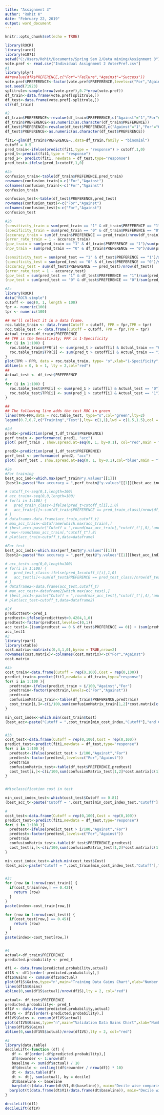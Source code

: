 ---
title: "Assignment 3"
author: "Rohit K"
date: "February 22, 2019"
output: word_document
---

```{r setup, include=FALSE}
knitr::opts_chunk$set(echo = TRUE)
```

```{r}
library(ROCR)
library(caret)
library(e1071)
setwd("C:/Users/Rohit/Documents/Spring Sem 2/Data mining/Assignment 3")
vote.pref <- read.csv("Individual Assignment 2 VoterPref.csv")
#1
library(plyr)
##revalue(dfk$PREFERENCE,c("For"="Failure","Against"="Success"))
vote.pref$PREFERENCE<-factor(vote.pref$PREFERENCE,levels=c("For","Against"))
set.seed(71923)
splitrule<-sample(nrow(vote.pref),0.7*nrow(vote.pref))
df_train<-data.frame(vote.pref[splitrule,])
df_test<-data.frame(vote.pref[-splitrule,])
str(df_train)

#2
df_train$PREFERENCE<-revalue(df_train$PREFERENCE,c("Against"="1","For"="0"))
df_train$PREFERENCE<-as.numeric(as.character(df_train$PREFERENCE))
df_test$PREFERENCE<-revalue(df_test$PREFERENCE,c("Against"="1","For"="0"))
df_test$PREFERENCE<-as.numeric(as.character(df_test$PREFERENCE))

fit1<-glm(df_train$PREFERENCE~.,data=df_train,family = "binomial")
cutoff = 0.5
pred_train<-ifelse(predict(fit1,type = "response") > cutoff,1,0)
pred_t<-predict(fit1,type = "response")
pred_1<- predict(fit1, newdata = df_test,type="response")
pred_test<-ifelse(pred_1>cutoff,1,0)

#2a
confusion_train<-table(df_train$PREFERENCE,pred_train)
rownames(confusion_train)<-c("For","Against")
colnames(confusion_train)<-c("For","Against")
confusion_train

confusion_test<-table(df_test$PREFERENCE,pred_test)
rownames(confusion_test)<-c("For","Against")
colnames(confusion_test)<-c("For","Against")
confusion_test
```
```{r}
#2b
(sensitivity_train = sum(pred_train == "1" & df_train$PREFERENCE == "1")/sum(df_train$PREFERENCE=="1"))
(specificity_train = sum(pred_train == "0" & df_train$PREFERENCE == "0")/sum(df_train$PREFERENCE == "0"))
(accuracy_train = sum(df_train$PREFERENCE == pred_train)/nrow(df_train))
(error_rate_train = 1 - accuracy_train)
(ppv_train = sum(pred_train == "1" & df_train$PREFERENCE == "1")/sum(pred_train == "1"))
(npv_train = sum(pred_train == "0" & df_train$PREFERENCE == "0")/sum(pred_train == "0"))

(sensitivity_test = sum(pred_test == "1" & df_test$PREFERENCE == "1")/sum(df_test$PREFERENCE=="1"))
(specificity_test = sum(pred_test == "0" & df_test$PREFERENCE == "0")/sum(df_test$PREFERENCE == "0"))
(accuracy_test = sum(df_test$PREFERENCE == pred_test)/nrow(df_test))
(error_rate_test = 1 - accuracy_test)
(ppv_test = sum(pred_test == "1" & df_test$PREFERENCE == "1")/sum(pred_test == "1"))
(npv_test = sum(pred_test == "0" & df_test$PREFERENCE == "0")/sum(pred_test == "0"))
```
```{r}
#2c
library(ROCR)
data("ROCR.simple")
cutoff <- seq(0, 1, length = 100)
fpr <- numeric(100)
tpr <- numeric(100)

## We'll collect it in a data frame.  
roc.table_train <- data.frame(Cutoff = cutoff, FPR = fpr,TPR = tpr)
roc.table_test <- data.frame(Cutoff = cutoff, FPR = fpr,TPR = tpr)
Actual_train<-df_train$PREFERENCE
## TPR is the Sensitivity; FPR is 1-Specificity
for (i in 1:100) {
  roc.table_train$FPR[i] <- sum(pred_t > cutoff[i] & Actual_train == "0")/sum(Actual_train == "0")
  roc.table_train$TPR[i] <- sum(pred_t > cutoff[i] & Actual_train == "1")/sum(Actual_train == "1")
}
plot(TPR ~ FPR, data = roc.table_train, type= "o",xlab="1-Specificity",ylab="Sensitivity",col="blue",lty=2)
abline(a = 0, b = 1, lty = 2,col="red")
##
Actual_test <- df_test$PREFERENCE
#
for (i in 1:100) {
  roc.table_test$FPR[i] <- sum(pred_1 > cutoff[i] & Actual_test == "0")/sum(Actual_test == "0")
  roc.table_test$TPR[i] <- sum(pred_1 > cutoff[i] & Actual_test == "1")/sum(Actual_test == "1")
}

##
## The following line adds the test ROC in green 
lines(TPR~FPR,data = roc.table_test, type="o",col="green",lty=2)
legend(0.7,0.7,c("Training","Test"),lty= c(1,1),lwd = c(1.5,1.5),col = c("blue","green"))

#2d
pred1<-prediction(pred_t,df_train$PREFERENCE)
perf_train <- performance( pred1, "acc")
plot( perf_train , show.spread.at=seq(0, 1, by=0.1), col="red",main = "Training data set")

pred2<-prediction(pred_1,df_test$PREFERENCE)
perf_test <- performance( pred2, "acc")
plot( perf_test , show.spread.at=seq(0, 1, by=0.1),col="blue",main = "Test data set")

#2e
#For training 
best_acc_ind<-which.max(perf_train@"y.values"[[1]])
(best1<-paste("Max accuracy = ",perf_train@"y.values"[[1]][best_acc_ind],"at cutoff = ",round(perf_train@"x.values"[[1]][best_acc_ind],4)))

# cutoff_t<-seq(0,1,length=100)
# acc_train<-seq(0,0,length=100)
# for(i in 1:100) {
#   pred_train_class<-ifelse(pred_t>cutoff_t[i],1,0)
#   acc_train[i]<-sum(df_train$PREFERENCE == pred_train_class)/nrow(df_train)
# }
# dataframe<-data.frame(acc_train,cutoff_t)
# max_acc_train<-dataframe[which.max(acc_train),]
# (best_acc<-paste("Cutoff = ",round(max_acc_train[,"cutoff_t"],8),"and Accuracy = ",round(max_acc_train[,"acc_train"],4)))
# new<-round(max_acc_train[,"cutoff_t"],8)
# plot(acc_train~cutoff_t,data=dataframe)

#For test
best_acc_ind1<-which.max(perf_test@"y.values"[[1]])
(best2<-paste("Max accuracy = ",perf_test@"y.values"[[1]][best_acc_ind1],"at cutoff = ",round(perf_test@"x.values"[[1]][best_acc_ind1],4)))

# acc_test<-seq(0,0,length=100)
# for(i in 1:100) {
#   pred_test_class<-ifelse(pred_1>cutoff_t[i],1,0)
#   acc_test[i]<-sum(df_test$PREFERENCE == pred_test_class)/nrow(df_test)
# }
# dataframe2<-data.frame(acc_test,cutoff_t)
# max_acc_test<-dataframe2[which.max(acc_test),]
# (best_acc1<-paste("Cutoff = ",round(max_acc_test[,"cutoff_t"],4),"and Accuracy = ",round(max_acc_test[,"acc_test"],4)))
# plot(acc_test~cutoff_t,data=dataframe2)

#2f
predicttest<-pred_1
predtest<-ifelse(predicttest>0.4204,1,0)
predtest<-factor(predtest,levels=c(0,1))
acc_test1<-((sum(predtest == 0 & df_test$PREFERENCE == 0)) + (sum(predtest == 1 & df_test$PREFERENCE == 1)))/(sum(df_test$PREFERENCE == 1)+sum(df_test$PREFERENCE == 0))
acc_test1
#3
library(rpart)
library(xtable)
cost.matrix<-matrix(c(0,4,1,0),byrow = TRUE,nrow=2)
rownames(cost.matrix)<-colnames(cost.matrix)<-c("For","Against")
cost.matrix

#3a
cost_train<-data.frame(Cutoff = rep(0,100),Cost = rep(0,100))
predict_train<-predict(fit1,newdata = df_train,type="response")
for( i in 1:100 ){
  predtrain<-ifelse(predict_train > i/100,"Against","For")
  predtrain<-factor(predtrain,levels=c("For","Against"))
  predtrain
  confusionMatrix_train<-table(df_train$PREFERENCE,predtrain)
  cost_train[i,]<-c(i/100,sum(confusionMatrix_train[1,2]*cost.matrix[c(1),c(2)],confusionMatrix_train[2,1]*cost.matrix[c(2),c(1)]))
}

min_cost_index<-which.min(cost_train$Cost)
(best_acc<-paste("Cutoff = ",cost_train[min_cost_index,"Cutoff"],"and Cost = ",round(cost_train[min_cost_index,"Cost"])))


#3b
cost_test<-data.frame(Cutoff = rep(0,100),Cost = rep(0,100))
predict_test<-predict(fit1,newdata = df_test,type="response")
for( i in 1:100 ){
  predtest<-ifelse(predict_test > i/100,"Against","For")
  predtest<-factor(predtest,levels=c("For","Against"))
  predtrain
  confusionMatrix_test<-table(df_test$PREFERENCE,predtest)
  cost_test[i,]<-c(i/100,sum(confusionMatrix_test[1,2]*cost.matrix[c(1),c(2)],confusionMatrix_test[2,1]*cost.matrix[c(2),c(1)]))
}


#Misclassification cost in test

min_cost_index_test<-which(cost_test$Cutoff == 0.81)
(best_acc_t<-paste("Cutoff = ",cost_test[min_cost_index_test,"Cutoff"],"and Cost = ",round(cost_test[min_cost_index_test,"Cost"])))

#
cost_test<-data.frame(Cutoff = rep(0,100),Cost = rep(0,100))
predict_test<-predict(fit1,newdata = df_test,type="response")
for( i in 1:100 ){
  predtest<-ifelse(predict_test > i/100,"Against","For")
  predtest<-factor(predtest,levels=c("For","Against"))
  predtrain
  confusionMatrix_test<-table(df_test$PREFERENCE,predtest)
  cost_test[i,]<-c(i/100,sum(confusionMatrix_test[1,2]*cost.matrix[c(1),c(2)],confusionMatrix_test[2,1]*cost.matrix[c(2),c(1)]))
}

min_cost_index_test<-which.min(cost_test$Cost)
(best_acc<-paste("Cutoff = ",cost_train[min_cost_index_test,"Cutoff"],"and Cost = ",round(cost_test[min_cost_index_test,"Cost"])))


#3c
for (row in 1:nrow(cost_train)) {
  if(cost_train[row,] == 0.42){
    return (row)
  }
}
paste(index<-cost_train[row,])

for (row in 1:nrow(cost_test)) {
  if(cost_test[row,] == 0.45){
    return (row)
  }
}
paste(index<-cost_test[row,])


#4
actual<-df_train$PREFERENCE
predicted.probability <- pred_t 

df1 <- data.frame(predicted.probability,actual)
df1S <- df1[order(-predicted.probability),]
df1S$Gains <- cumsum(df1S$actual)
plot(df1S$Gains,type="n",main="Training Data Gains Chart",xlab="Number of Cases",ylab="Cumulative Success")
lines(df1S$Gains)
abline(0,sum(df1S$actual)/nrow(df1S),lty = 2, col="red")

actual<- df_test$PREFERENCE
predicted.probability<- pred_1
df1V <- data.frame(predicted.probability,actual)
df1VS <- df1V[order(-predicted.probability),]
df1VS$Gains <- cumsum(df1VS$actual)
plot(df1VS$Gains,type="n",main="Validation Data Gains Chart",xlab="Number of Cases",ylab="Cumulative Success")
lines(df1VS$Gains)
abline(0,sum(df1VS$actual)/nrow(df1VS),lty = 2, col="red")

#5
library(data.table)
decileLift<-function (df) {
   df <- df[order(-df$predicted.probability),]
   df$roworder <- 1:nrow(df)
   baseline <- sum(df$actual) / 10
   df$decile <- ceiling((df$roworder / nrow(df)) * 10)
   dt <- data.table(df)
   dt <- dt[, sum(actual), by = decile]
   dt$baseline <- baseline
   barplot(t(data.frame(dt$V1,dt$baseline)), main="Decile wise comparision of successes", xlab="Deciles", col=c("darkblue","red"), beside=TRUE, names=dt$decile)
  barplot(t(data.frame(dt$V1)/data.frame(dt$baseline)), main="Decile wise comparision of successes", xlab="Deciles", col=c("darkblue"), beside=TRUE, names=dt$decile)
}

decileLift(df1)
decileLift(df1V)

```